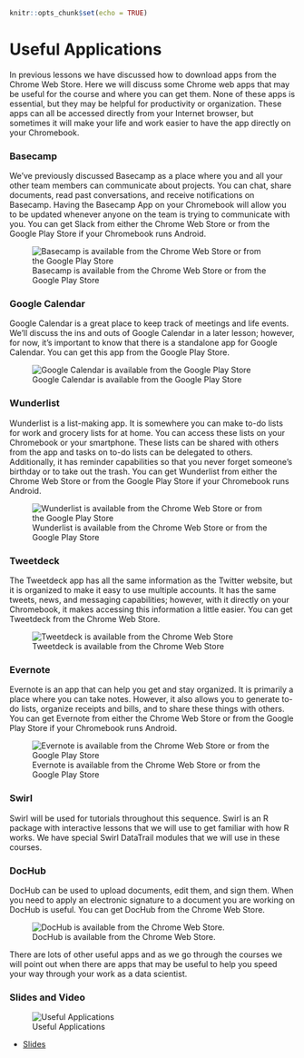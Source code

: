 

```r
knitr::opts_chunk$set(echo = TRUE)
```


# Useful Applications

In previous lessons we have discussed how to download apps from the Chrome Web Store. Here we will discuss some Chrome web apps that may be useful for the course and where you can get them. None of these apps is essential, but they may be helpful for productivity or organization. These apps can all be accessed directly from your Internet browser, but sometimes it will make your life and work easier to have the app directly on your Chromebook.


### Basecamp

We've previously discussed Basecamp as a place where you and all your other team members can communicate about projects. You can chat, share documents, read past conversations, and receive notifications on Basecamp. Having the Basecamp App on your Chromebook will allow you to be updated whenever anyone on the team is trying to communicate with you. You can get Slack from either the Chrome Web Store or from the Google Play Store if your Chromebook runs Android.


![Basecamp is available from the Chrome Web Store or from the Google Play Store](https://docs.google.com/presentation/d/1oEKP1NX1_cjxQj4SQNDknVwDDV8bG3JRkvFxOiLUg3A/export/png?id=1oEKP1NX1_cjxQj4SQNDknVwDDV8bG3JRkvFxOiLUg3A&pageid=g3b177a318f_0_5)


### Google Calendar

Google Calendar is a great place to keep track of meetings and life events. We'll discuss the ins and outs of Google Calendar in a later lesson; however, for now, it's important to know that there is a standalone app for Google Calendar. You can get this app from the Google Play Store.


![Google Calendar is available from the Google Play Store](https://docs.google.com/presentation/d/1oEKP1NX1_cjxQj4SQNDknVwDDV8bG3JRkvFxOiLUg3A/export/png?id=1oEKP1NX1_cjxQj4SQNDknVwDDV8bG3JRkvFxOiLUg3A&pageid=g3b177a318f_0_81)


### Wunderlist

Wunderlist is a list-making app. It is somewhere you can make to-do lists for work and grocery lists for at home. You can access these lists on your Chromebook or your smartphone. These lists can be shared with others from the app and tasks on to-do lists can be delegated to others. Additionally, it has reminder capabilities so that you never forget someone's birthday or to take out the trash. You can get Wunderlist from either the Chrome Web Store or from the Google Play Store if your Chromebook runs Android.


![Wunderlist is available from the Chrome Web Store or from the Google Play Store](https://docs.google.com/presentation/d/1oEKP1NX1_cjxQj4SQNDknVwDDV8bG3JRkvFxOiLUg3A/export/png?id=1oEKP1NX1_cjxQj4SQNDknVwDDV8bG3JRkvFxOiLUg3A&pageid=g3b177a318f_0_86)

### Tweetdeck

The Tweetdeck app has all the same information as the Twitter website, but it is organized to make it easy to use multiple accounts. It has the same tweets, news, and messaging capabilities; however, with it directly on your Chromebook, it makes accessing this information a little easier. You can get Tweetdeck from the Chrome Web Store.


![Tweetdeck is available from the Chrome Web Store](https://docs.google.com/presentation/d/1oEKP1NX1_cjxQj4SQNDknVwDDV8bG3JRkvFxOiLUg3A/export/png?id=1oEKP1NX1_cjxQj4SQNDknVwDDV8bG3JRkvFxOiLUg3A&pageid=g3b177a318f_0_91)

### Evernote

Evernote is an app that can help you get and stay organized. It is primarily a place where you can take notes. However, it also allows you to generate to-do lists, organize receipts and bills, and to share these things with others. You can get Evernote from either the Chrome Web Store or from the Google Play Store if your Chromebook runs Android.


![Evernote is available from the Chrome Web Store or from the Google Play Store](https://docs.google.com/presentation/d/1oEKP1NX1_cjxQj4SQNDknVwDDV8bG3JRkvFxOiLUg3A/export/png?id=1oEKP1NX1_cjxQj4SQNDknVwDDV8bG3JRkvFxOiLUg3A&pageid=g3b177a318f_0_96)


### Swirl

Swirl will be used for tutorials throughout this sequence. Swirl is an R package with interactive lessons that we will use to get familiar with how R works. We have special Swirl DataTrail modules that we will use in these courses.  

### DocHub

DocHub can be used to upload documents, edit them, and sign them. When you need to apply an electronic signature to a document you are working on DocHub is useful. You can get DocHub from the Chrome Web Store.


![DocHub is available from the Chrome Web Store.](https://docs.google.com/presentation/d/1oEKP1NX1_cjxQj4SQNDknVwDDV8bG3JRkvFxOiLUg3A/export/png?id=1oEKP1NX1_cjxQj4SQNDknVwDDV8bG3JRkvFxOiLUg3A&pageid=g3b177a318f_0_106)


There are lots of other useful apps and as we go through the courses we will point out when there are apps that may be useful to help you speed your way through your work as a data scientist.

### Slides and Video

![Useful Applications](https://www.youtube.com/watch?v=aLa8TE8azG8)

* [Slides](https://docs.google.com/presentation/d/1oEKP1NX1_cjxQj4SQNDknVwDDV8bG3JRkvFxOiLUg3A/edit?usp=sharing)
